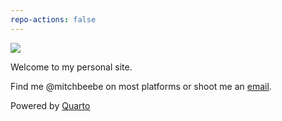 ```yaml
---
repo-actions: false
---
```


![](assets/images/mitch.jpg){.col-6 .pro-pic fig-align="center"}

::: text-center
Welcome to my personal site.

Find me @mitchbeebe on most platforms or shoot me an [email](mailto:beebe.mitch@gmail.com).
:::

::: {.text-center .fixed-bottom .small}
Powered by [Quarto](https://quarto.org)
:::
